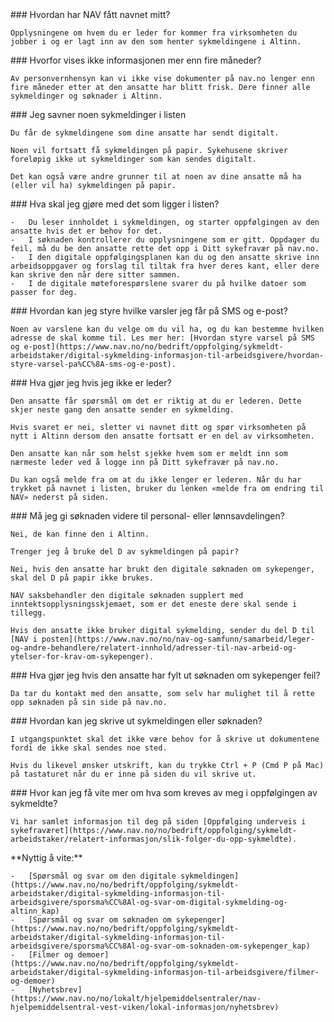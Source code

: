 <TilbakeLink text="Tilbake til Dine sykmeldte" href="/" />

<SporsmalOgSvarWrapper>
    ### Hvordan har NAV fått navnet mitt?

    Opplysningene om hvem du er leder for kommer fra virksomheten du jobber i og er lagt inn av den som henter sykmeldingene i Altinn.

</SporsmalOgSvarWrapper>

<SporsmalOgSvarWrapper>
    ### Hvorfor vises ikke informasjonen mer enn fire måneder?

    Av personvernhensyn kan vi ikke vise dokumenter på nav.no lenger enn fire måneder etter at den ansatte har blitt frisk. Dere finner alle sykmeldinger og søknader i Altinn.

</SporsmalOgSvarWrapper>

<SporsmalOgSvarWrapper>
    ### Jeg savner noen sykmeldinger i listen

    Du får de sykmeldingene som dine ansatte har sendt digitalt.

    Noen vil fortsatt få sykmeldingen på papir. Sykehusene skriver foreløpig ikke ut sykmeldinger som kan sendes digitalt.

    Det kan også være andre grunner til at noen av dine ansatte må ha (eller vil ha) sykmeldingen på papir.

</SporsmalOgSvarWrapper>

<SporsmalOgSvarWrapper>
    ### Hva skal jeg gjøre med det som ligger i listen?

    -   Du leser innholdet i sykmeldingen, og starter oppfølgingen av den ansatte hvis det er behov for det.
    -   I søknaden kontrollerer du opplysningene som er gitt. Oppdager du feil, må du be den ansatte rette det opp i Ditt sykefravær på nav.no.
    -   I den digitale oppfølgingsplanen kan du og den ansatte skrive inn arbeidsoppgaver og forslag til tiltak fra hver deres kant, eller dere kan skrive den når dere sitter sammen.
    -   I de digitale møteforespørslene svarer du på hvilke datoer som passer for deg.

</SporsmalOgSvarWrapper>

<SporsmalOgSvarWrapper>
    ### Hvordan kan jeg styre hvilke varsler jeg får på SMS og e-post?

    Noen av varslene kan du velge om du vil ha, og du kan bestemme hvilken adresse de skal komme til. Les mer her: [Hvordan styre varsel på SMS og e-post](https://www.nav.no/no/bedrift/oppfolging/sykmeldt-arbeidstaker/digital-sykmelding-informasjon-til-arbeidsgivere/hvordan-styre-varsel-pa%CC%8A-sms-og-e-post).

</SporsmalOgSvarWrapper>

<SporsmalOgSvarWrapper>
    ### Hva gjør jeg hvis jeg ikke er leder?

    Den ansatte får spørsmål om det er riktig at du er lederen. Dette skjer neste gang den ansatte sender en sykmelding.

    Hvis svaret er nei, sletter vi navnet ditt og spør virksomheten på nytt i Altinn dersom den ansatte fortsatt er en del av virksomheten.

    Den ansatte kan når som helst sjekke hvem som er meldt inn som nærmeste leder ved å logge inn på Ditt sykefravær på nav.no.

    Du kan også melde fra om at du ikke lenger er lederen. Når du har trykket på navnet i listen, bruker du lenken «melde fra om endring til NAV» nederst på siden.

</SporsmalOgSvarWrapper>

<SporsmalOgSvarWrapper>
    ### Må jeg gi søknaden videre til personal- eller lønnsavdelingen?

    Nei, de kan finne den i Altinn.

    Trenger jeg å bruke del D av sykmeldingen på papir?

    Nei, hvis den ansatte har brukt den digitale søknaden om sykepenger, skal del D på papir ikke brukes.

    NAV saksbehandler den digitale søknaden supplert med inntektsopplysningsskjemaet, som er det eneste dere skal sende i tillegg.

    Hvis den ansatte ikke bruker digital sykmelding, sender du del D til [NAV i posten](https://www.nav.no/no/nav-og-samfunn/samarbeid/leger-og-andre-behandlere/relatert-innhold/adresser-til-nav-arbeid-og-ytelser-for-krav-om-sykepenger).

</SporsmalOgSvarWrapper>

<SporsmalOgSvarWrapper>
    ### Hva gjør jeg hvis den ansatte har fylt ut søknaden om sykepenger feil?

    Da tar du kontakt med den ansatte, som selv har mulighet til å rette opp søknaden på sin side på nav.no.

</SporsmalOgSvarWrapper>

<SporsmalOgSvarWrapper>
    ### Hvordan kan jeg skrive ut sykmeldingen eller søknaden?

    I utgangspunktet skal det ikke være behov for å skrive ut dokumentene fordi de ikke skal sendes noe sted.

    Hvis du likevel ønsker utskrift, kan du trykke Ctrl + P (Cmd P på Mac) på tastaturet når du er inne på siden du vil skrive ut.

</SporsmalOgSvarWrapper>

<SporsmalOgSvarWrapper>
    ### Hvor kan jeg få vite mer om hva som kreves av meg i oppfølgingen av sykmeldte?

    Vi har samlet informasjon til deg på siden [Oppfølging underveis i sykefraværet](https://www.nav.no/no/bedrift/oppfolging/sykmeldt-arbeidstaker/relatert-informasjon/slik-folger-du-opp-sykmeldte).

</SporsmalOgSvarWrapper>

<SporsmalOgSvarWrapper graaInfoPanel>
    **Nyttig å vite:**

    -   [Spørsmål og svar om den digitale sykmeldingen](https://www.nav.no/no/bedrift/oppfolging/sykmeldt-arbeidstaker/digital-sykmelding-informasjon-til-arbeidsgivere/sporsma%CC%8Al-og-svar-om-digital-sykmelding-og-altinn_kap)
    -   [Spørsmål og svar om søknaden om sykepenger](https://www.nav.no/no/bedrift/oppfolging/sykmeldt-arbeidstaker/digital-sykmelding-informasjon-til-arbeidsgivere/sporsma%CC%8Al-og-svar-om-soknaden-om-sykepenger_kap)
    -   [Filmer og demoer](https://www.nav.no/no/bedrift/oppfolging/sykmeldt-arbeidstaker/digital-sykmelding-informasjon-til-arbeidsgivere/filmer-og-demoer)
    -   [Nyhetsbrev](https://www.nav.no/no/lokalt/hjelpemiddelsentraler/nav-hjelpemiddelsentral-vest-viken/lokal-informasjon/nyhetsbrev)

</SporsmalOgSvarWrapper>

<KontaktInfoPanel />

<TilbakeLink text="Tilbake til Dine sykmeldte" href="/" />
